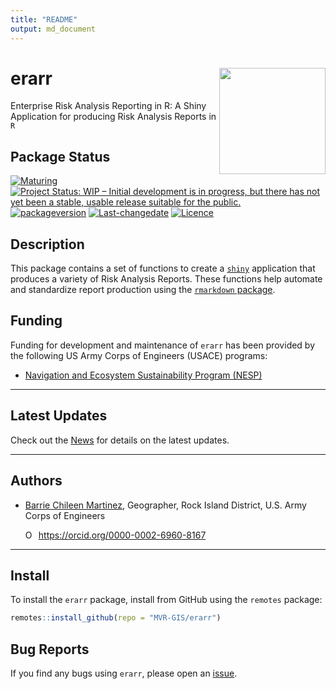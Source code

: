 ```yaml
---
title: "README"
output: md_document
---
```


<!-- README.md is generated from README.Rmd. Please edit that file -->

<!-- rmarkdown::render(input="README.Rmd", output_file = "README.md", output_format = "md_document") -->

# erarr  <img src="inst/app/www/erarr.png" align="right" width="170"/>

Enterprise Risk Analysis Reporting in R: A Shiny Application for producing Risk Analysis Reports in `R`

## Package Status

[![Maturing](https://img.shields.io/badge/lifecycle-maturing-blue.svg)](https://www.tidyverse.org/lifecycle) [![Project Status: WIP -- Initial development is in progress, but there has not yet been a stable, usable release suitable for the public.](https://www.repostatus.org/badges/latest/wip.svg)](https://www.repostatus.org/#wip) [![packageversion](https://img.shields.io/badge/Package%20version-0.0.1-orange.svg?style=flat-square)](commits/master) [![Last-changedate](https://img.shields.io/badge/last%20change-%60r%20gsub('-',%20'--',%20Sys.Date())%60-yellowgreen.svg)](/commits/master) [![Licence](https://img.shields.io/badge/licence-CC0-blue.svg)](http://choosealicense.com/licenses/cc0-1.0/)

## Description

This package contains a set of functions to create a [`shiny`](https://shiny.posit.co/) application that produces a variety of Risk Analysis Reports. These functions help automate and standardize report production using the [`rmarkdown` package](https://rmarkdown.rstudio.com/lesson-1.html).

## Funding

Funding for development and maintenance of `erarr` has been provided by the following US Army Corps of Engineers (USACE) programs:

-   [Navigation and Ecosystem Sustainability Program (NESP)](https://www.mvr.usace.army.mil/Rock-Island-District/Programs/NESP/)

------------------------------------------------------------------------

## Latest Updates

Check out the [News](news/index.html) for details on the latest updates.

------------------------------------------------------------------------

## Authors

-   [Barrie Chileen Martinez](mailto:barrie.v.chileenmartinez@usace.army.mil), Geographer, Rock Island District, U.S. Army Corps of Engineers

    ::: {itemscope="" itemtype="https://schema.org/Person"}
    <a itemprop="sameAs" content="https://orcid.org/0000-0002-6960-8167" href="https://0000-0002-6960-8167" target="orcid.widget" rel="me noopener noreferrer" style="vertical-align:top;"> <img src="https://orcid.org/sites/default/files/images/orcid_16x16.png" alt="ORCID iD icon" style="width:1em;margin-right:.5em;"/>https://orcid.org/0000-0002-6960-8167</a>
    :::

------------------------------------------------------------------------

## Install

To install the `erarr` package, install from GitHub using the `remotes` package:

```r
remotes::install_github(repo = "MVR-GIS/erarr")
```

## Bug Reports

If you find any bugs using `erarr`, please open an [issue](https://github.com/MVR-GIS/erarr/issues).
